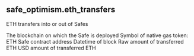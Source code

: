## safe_optimism.eth_transfers 
ETH transfers into or out of Safes

<ParamField path="blockchain">
The blockchain on which the Safe is deployed
</ParamField>
<ParamField path="symbol">
Symbol of native gas token: ETH
</ParamField>
<ParamField path="address">
Safe contract address
</ParamField>
<ParamField path="block_date">

</ParamField>
<ParamField path="block_month">

</ParamField>
<ParamField path="block_time">
Datetime of block
</ParamField>
<ParamField path="amount_raw">
Raw amount of transferred ETH
</ParamField>
<ParamField path="tx_hash">

</ParamField>
<ParamField path="trace_address">

</ParamField>
<ParamField path="amount_usd">
USD amount of transferred ETH
</ParamField>
